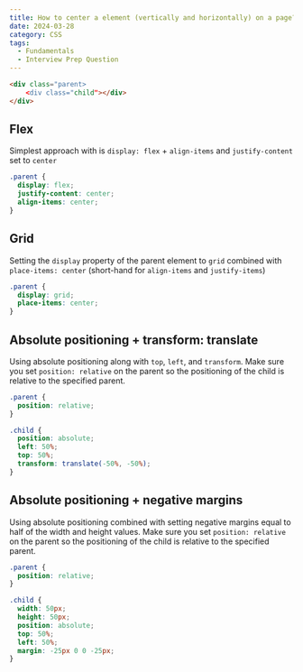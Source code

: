 ```yaml
---
title: How to center a element (vertically and horizontally) on a page?
date: 2024-03-28
category: CSS
tags:
  - Fundamentals
  - Interview Prep Question
---
```


```html
<div class="parent>
    <div class="child"></div>
</div>
```

## Flex

Simplest approach with is `display: flex` + `align-items` and `justify-content` set to `center`

```css
.parent {
  display: flex;
  justify-content: center;
  align-items: center;
}
```

## Grid

Setting the `display` property of the parent element to `grid` combined with `place-items: center` (short-hand for `align-items` and `justify-items`)

```css
.parent {
  display: grid;
  place-items: center;
}
```

## Absolute positioning + transform: translate

Using absolute positioning along with `top`, `left`, and `transform`. Make sure you set `position: relative` on the parent so the positioning of the child is relative to the specified parent.

```css
.parent {
  position: relative;
}

.child {
  position: absolute;
  left: 50%;
  top: 50%;
  transform: translate(-50%, -50%);
}
```

## Absolute positioning + negative margins

Using absolute positioning combined with setting negative margins equal to half of the width and height values. Make sure you set `position: relative` on the parent so the positioning of the child is relative to the specified parent.

```css
.parent {
  position: relative;
}

.child {
  width: 50px;
  height: 50px;
  position: absolute;
  top: 50%;
  left: 50%;
  margin: -25px 0 0 -25px;
}
```
